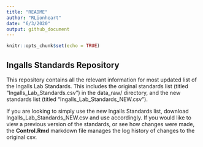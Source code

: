 ```yaml
---
title: "README"
author: "RLionheart"
date: "6/3/2020"
output: github_document
---
```


```r
knitr::opts_chunk$set(echo = TRUE)
```

## Ingalls Standards Repository

This repository contains all the relevant information for most updated list of the Ingalls Lab Standards. This includes the original standards list (titled "Ingalls_Lab_Standards.csv") in the data_raw/ directory, and the new standards list (titled "Ingalls_Lab_Standards_NEW.csv").

If you are looking to simply use the new Ingalls Standards list, download Ingalls_Lab_Standards_NEW.csv and use accordingly. If you would like to view a previous version of the standards, or see how changes were made, the **Control.Rmd** markdown file manages the log history of changes to the original csv.
